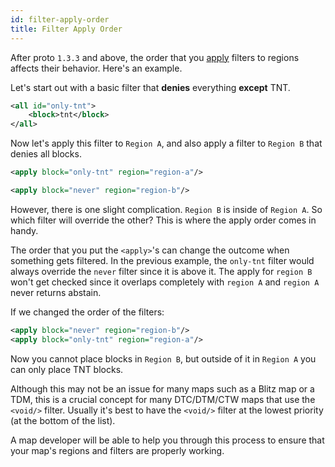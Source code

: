 ```yaml
---
id: filter-apply-order
title: Filter Apply Order
---
```



After proto `1.3.3` and above, the order that you [apply](/docs/modules/mechanics/regions#applying) filters to regions affects their behavior.
Here's an example.

Let's start out with a basic filter that **denies** everything **except** TNT.

```xml
<all id="only-tnt">
    <block>tnt</block>
</all>
```

Now let's apply this filter to `Region A`, and also apply a filter to `Region B` that denies all blocks.

```xml
<apply block="only-tnt" region="region-a"/>

<apply block="never" region="region-b"/>
```

However, there is one slight complication. `Region B` is inside of `Region A`.
So which filter will override the other? This is where the apply order comes in handy.

<ImageSwitcher
  lightImageSrc="/img/apply-order.png"
  darkImageSrc="/img/apply-order-dark.png"
/>

The order that you put the `<apply>`'s can change the outcome when something gets filtered.
In the previous example, the `only-tnt` filter would always override the `never` filter since it is above it.
The apply for `region B` won't get checked since it overlaps completely with `region A` and `region A` never returns abstain.

If we changed the order of the filters:

```xml
<apply block="never" region="region-b"/>
<apply block="only-tnt" region="region-a"/>
```

Now you cannot place blocks in `Region B`, but outside of it in `Region A` you can only place TNT blocks.

Although this may not be an issue for many maps such as a Blitz map or a TDM,
this is a crucial concept for many DTC/DTM/CTW maps that use the `<void/>` filter.
Usually it's best to have the `<void/>` filter at the lowest priority (at the bottom of the list).

A map developer will be able to help you through this process to ensure that your map's regions and filters are properly working.
